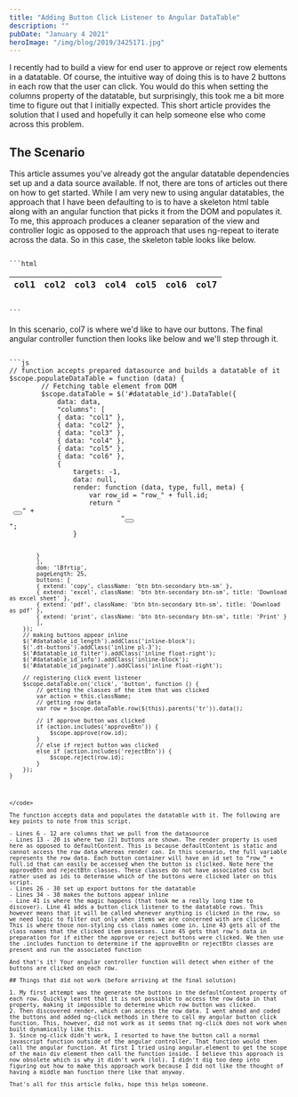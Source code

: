 ```yaml
---
title: "Adding Button Click Listener to Angular DataTable"
description: ""
pubDate: "January 4 2021"
heroImage: "/img/blog/2019/3425171.jpg"
---
```



I recently had to build a view for end user to approve or reject row elements in a datatable. Of course, the intuitive way of doing this is to have 2 buttons in each row that the user can click. You would do this when setting the columns property of the datatable, but surprisingly, this took me a bit more time to figure out that I initially expected. This short article provides the solution that I used and hopefully it can help someone else who come across this problem.

## The Scenario 

This article assumes you've already got the angular datatable dependencies set up and a data source available. If not, there are tons of articles out there on how to get started. While I am very new to using angular datatables, the approach that I have been defaulting to is to have a skeleton html table along with an angular function that picks it from the DOM and populates it. To me, this approach produces a cleaner separation of the view and controller logic as opposed to the approach that uses ng-repeat to iterate across the data. So in this case, the skeleton table looks like below.

<code>
```html 
<table class="table table-hover w-100" id="datatable_id">
    <thead>
        <tr>
            <th scope="col">col1</th>
            <th scope="col">col2</th>
            <th scope="col">col3</th>
            <th scope="col">col4</th>
            <th scope="col">col5</th>
            <th scope="col">col6</th>
            <th scope="col">col7</th>
        </tr>
    </thead>
    <tbody>
    </tbody>
</table>
```
</code>

In this scenario, <Highlight>col7</Highlight> is where we'd like to have our buttons. The final angular controller function then looks like below and we'll step through it.

<code>
```js 
// function accepts prepared datasource and builds a datatable of it
$scope.populateDataTable = function (data) {
        // Fetching table element from DOM
        $scope.dataTable = $('#datatable_id').DataTable({
            data: data,
            "columns": [
            { data: "col1" },
            { data: "col2" },
            { data: "col3" },
            { data: "col4" },
            { data: "col5" },
            { data: "col6" },
            {
                targets: -1,
                data: null,
                render: function (data, type, full, meta) {
                    var row_id = "row_" + full.id;
                    return "<div class=\"row text-center\" id=\"" + row_id + "\"> <button  class=\" approveBtn btn btn-success\" title=\"Approve\" style=\"\"><i class=\"fa fa-check\"></i></button>" +
                            "<button class=\"rejectBtn btn ml-2\" title=\"Reject\" style=\"\"><i class=\"fa fa-times\"></i></button></div>";
                }
 
            }
            ],
            dom: 'lBfrtip',
            pageLength: 25,
            buttons: [
            { extend: 'copy', className: 'btn btn-secondary btn-sm' },
            { extend: 'excel', className: 'btn btn-secondary btn-sm', title: 'Download as excel sheet' },
            { extend: 'pdf', className: 'btn btn-secondary btn-sm', title: 'Download as pdf' },
            { extend: 'print', className: 'btn btn-secondary btn-sm', title: 'Print' }
            ],
        });
        // making buttons appear inline
        $('#datatable_id_length').addClass('inline-block');
        $('.dt-buttons').addClass('inline pl-3');
        $('#datatable_id_filter').addClass('inline float-right');
        $('#datatable_id_info').addClass('inline-block');
        $('#datatable_id_paginate').addClass('inline float-right');
 
        // registering click event listener
        $scope.dataTable.on('click', 'button', function () {
            // getting the classes of the item that was clicked
            var action = this.className;
            // getting row data
            var row = $scope.dataTable.row($(this).parents('tr')).data();
 
            // if approve button was clicked
            if (action.includes('approveBtn')) {
                $scope.approve(row.id);
            }
            // else if reject button was clicked
            else if (action.includes('rejectBtn')) {
                $scope.reject(row.id);
            }
        });
    }
```
</code>

The function accepts data and populates the datatable with it. The following are key points to note from this script.

- Lines 6 - 12 are columns that we pull from the datasource
- Lines 13 - 20 is where two (2) buttons are shown. The render property is used here as opposed to defaultContent. This is because defaultContent is static and cannot access the row data whereas render can. In this scenario, the full variable represents the row data. Each button container will have an id set to “row_” + full.id that can easily be accessed when the button is cliclked. Note here the approveBtn and rejectBtn classes. These classes do not have associated css but rather used as ids to determine which of the buttons were clicked later on this script.
- Lines 26 - 30 set up export buttons for the datatable
- Lines 34 - 38 makes the buttons appear inline
- Line 41 is where the magic happens (that took me a really long time to discover). Line 41 adds a button click listener to the datatable rows. This however means that it will be called whenever anything is clicked in the row, so we need logic to filter out only when items we are concerned with are clicked. This is where those non-styling css class names come in. Line 43 gets all of the class names that the clicked item possesses. Line 45 gets that row's data in preparation for if either the approve or reject buttons were clicked. We then use the .includes function to determine if the approveBtn or rejectBtn classes are present and run the associated function

And that's it! Your angular controller function will detect when either of the buttons are clicked on each row.

## Things that did not work (before arriving at the final solution)

1. My first attempt was the generate the buttons in the defaultContent property of each row. Quickly learnt that it is not possible to access the row data in that property, making it impossible to determine which row button was clicked.
2. Then discovered render, which can access the row data. I went ahead and coded the buttons and added ng-click methods in there to call my angular button click function. This, however, did not work as it seems that ng-click does not work when built dynamically like this.
3. Since ng-click didn't work, I resorted to have the button call a normal javascript function outside of the angular controller. That function would then call the angular function. At first I tried using angular.element to get the scope of the main div element then call the function inside. I believe this approach is now obsolete which is why it didn't work (lol). I didn't dig too deep into figuring out how to make this approach work because I did not like the thought of having a middle man function there like that anyway.

That's all for this article folks, hope this helps someone.